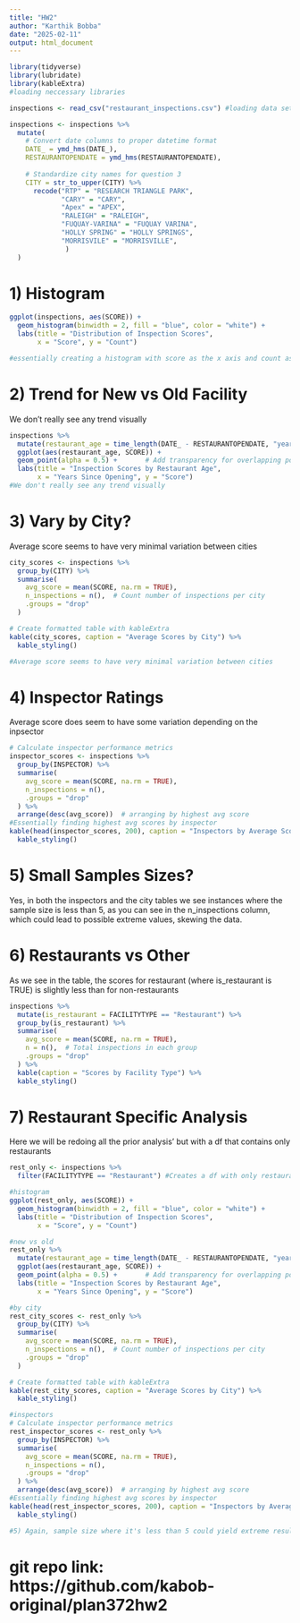 ```yaml
---
title: "HW2"
author: "Karthik Bobba"
date: "2025-02-11"
output: html_document
---
```


```r
library(tidyverse)
library(lubridate)
library(kableExtra)
#loading neccessary libraries

inspections <- read_csv("restaurant_inspections.csv") #loading data set into a df called inspections

inspections <- inspections %>%
  mutate(
    # Convert date columns to proper datetime format
    DATE_ = ymd_hms(DATE_),
    RESTAURANTOPENDATE = ymd_hms(RESTAURANTOPENDATE),
    
    # Standardize city names for question 3
    CITY = str_to_upper(CITY) %>% 
      recode("RTP" = "RESEARCH TRIANGLE PARK",
             "CARY" = "CARY",
             "Apex" = "APEX",
             "RALEIGH" = "RALEIGH",
             "FUQUAY-VARINA" = "FUQUAY VARINA",
             "HOLLY SPRING" = "HOLLY SPRINGS",
             "MORRISVILE" = "MORRISVILLE",
              ) 
  )
```

# 1) Histogram

```r
ggplot(inspections, aes(SCORE)) +
  geom_histogram(binwidth = 2, fill = "blue", color = "white") +
  labs(title = "Distribution of Inspection Scores",
       x = "Score", y = "Count")

#essentially creating a histogram with score as the x axis and count as the y axis, showing the distribution of scores
```

# 2) Trend for New vs Old Facility

We don't really see any trend visually

```r
inspections %>%
  mutate(restaurant_age = time_length(DATE_ - RESTAURANTOPENDATE, "years")) %>% #Essentially what is happening here is calculating how long it's been since they've opened, using the time_length function
  ggplot(aes(restaurant_age, SCORE)) +
  geom_point(alpha = 0.5) +       # Add transparency for overlapping points
  labs(title = "Inspection Scores by Restaurant Age",
       x = "Years Since Opening", y = "Score")
#We don't really see any trend visually
```

# 3) Vary by City?

Average score seems to have very minimal variation between cities

```r
city_scores <- inspections %>%
  group_by(CITY) %>%
  summarise(
    avg_score = mean(SCORE, na.rm = TRUE),
    n_inspections = n(),  # Count number of inspections per city
    .groups = "drop"
  )

# Create formatted table with kableExtra
kable(city_scores, caption = "Average Scores by City") %>%
  kable_styling()

#Average score seems to have very minimal variation between cities
```

# 4) Inspector Ratings

Average score does seem to have some variation depending on the inpsector

```r
# Calculate inspector performance metrics
inspector_scores <- inspections %>%
  group_by(INSPECTOR) %>%
  summarise(
    avg_score = mean(SCORE, na.rm = TRUE),
    n_inspections = n(),
    .groups = "drop"
  ) %>%
  arrange(desc(avg_score))  # arranging by highest avg score
#Essentially finding highest avg scores by inspector
kable(head(inspector_scores, 200), caption = "Inspectors by Average Score") %>%
  kable_styling()


```

# 5) Small Samples Sizes?

Yes, in both the inspectors and the city tables we see instances where the sample size is less than 5, as you can see in the n_inspections column, which could lead to possible extreme values, skewing the data.

# 6) Restaurants vs Other

As we see in the table, the scores for restaurant (where is_restaurant is TRUE) is slightly less than for non-restaurants

```r
inspections %>%
  mutate(is_restaurant = FACILITYTYPE == "Restaurant") %>%
  group_by(is_restaurant) %>%
  summarise(
    avg_score = mean(SCORE, na.rm = TRUE),
    n = n(),  # Total inspections in each group
    .groups = "drop"
  ) %>%
  kable(caption = "Scores by Facility Type") %>%
  kable_styling()
```

# 7) Restaurant Specific Analysis

Here we will be redoing all the prior analysis' but with a df that contains only restaurants

```r
rest_only <- inspections %>%
  filter(FACILITYTYPE == "Restaurant") #Creates a df with only restaurants

#histogram
ggplot(rest_only, aes(SCORE)) +
  geom_histogram(binwidth = 2, fill = "blue", color = "white") +
  labs(title = "Distribution of Inspection Scores",
       x = "Score", y = "Count")

#new vs old
rest_only %>%
  mutate(restaurant_age = time_length(DATE_ - RESTAURANTOPENDATE, "years")) %>% #Essentially what is happening here is calculating how long it's been since they've opened, using the time_length function
  ggplot(aes(restaurant_age, SCORE)) +
  geom_point(alpha = 0.5) +       # Add transparency for overlapping points
  labs(title = "Inspection Scores by Restaurant Age",
       x = "Years Since Opening", y = "Score")

#by city
rest_city_scores <- rest_only %>%
  group_by(CITY) %>%
  summarise(
    avg_score = mean(SCORE, na.rm = TRUE),
    n_inspections = n(),  # Count number of inspections per city
    .groups = "drop"
  )

# Create formatted table with kableExtra
kable(rest_city_scores, caption = "Average Scores by City") %>%
  kable_styling()

#inspectors
# Calculate inspector performance metrics
rest_inspector_scores <- rest_only %>%
  group_by(INSPECTOR) %>%
  summarise(
    avg_score = mean(SCORE, na.rm = TRUE),
    n_inspections = n(),
    .groups = "drop"
  ) %>%
  arrange(desc(avg_score))  # arranging by highest avg score
#Essentially finding highest avg scores by inspector
kable(head(rest_inspector_scores, 200), caption = "Inspectors by Average Score") %>%
  kable_styling()

#5) Again, sample size where it's less than 5 could yield extreme results where it can skew the overall data
```
# git repo link: https://github.com/kabob-original/plan372hw2